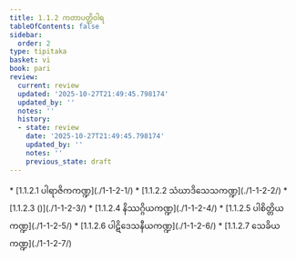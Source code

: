 ```yaml
---
title: 1.1.2 ကတာပတ္တိဝါရ
tableOfContents: false
sidebar:
  order: 2
type: tipitaka
basket: vi
book: pari
review:
  current: review
  updated: '2025-10-27T21:49:45.798174'
  updated_by: ''
  notes: ''
  history:
  - state: review
    date: '2025-10-27T21:49:45.798174'
    updated_by: ''
    notes: ''
    previous_state: draft
---
```



<ReviewStatus review={frontmatter.review} showDetails={true} />

<HypothesisAnnotation frontmatter={frontmatter} />

<DynamicBreadcrumb />



<TableOfContents book="pari" section="1.1.2">
* [1.1.2.1 ပါရာဇိကကဏ္ဍ](./1-1-2-1/)
* [1.1.2.2 သံဃာဒိသေသကဏ္ဍ](./1-1-2-2/)
* [1.1.2.3 ()](./1-1-2-3/)
* [1.1.2.4 နိဿဂ္ဂိယကဏ္ဍ](./1-1-2-4/)
* [1.1.2.5 ပါစိတ္တိယကဏ္ဍ](./1-1-2-5/)
* [1.1.2.6 ပါဋိဒေသနီယကဏ္ဍ](./1-1-2-6/)
* [1.1.2.7 သေခိယကဏ္ဍ](./1-1-2-7/)
</TableOfContents>